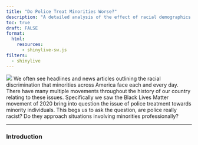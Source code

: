 ```yaml
---
title: "Do Police Treat Minorities Worse?"
description: "A detailed analysis of the effect of racial demographics on police satisfaction across the regions of America."
toc: true
draft: FALSE
format:
  html:
    resources: 
      - shinylive-sw.js
filters:
  - shinylive
---
```


![](images/policeImage.jpg)
We often see headlines and news articles outlining the racial discrimination that minorities across America face each and every day. There have many multiple movements throughout the history of our country relating to these issues. Specifically we saw the Black Lives Matter movement of 2020 bring into question the issue of police treatment towards minority individuals. This begs us to ask the question, are police really racist? Do they approach situations involving minorities professionally?

---

### Introduction

